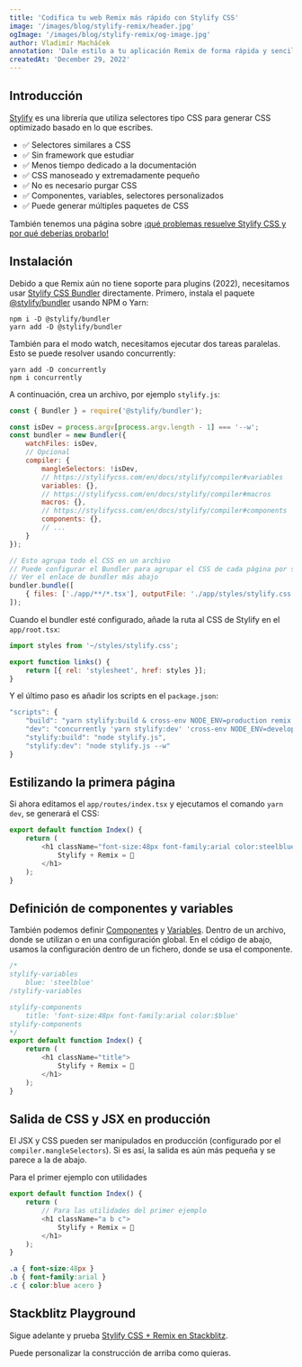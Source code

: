 ```yaml
---
title: 'Codifica tu web Remix más rápido con Stylify CSS'
image: '/images/blog/stylify-remix/header.jpg'
ogImage: '/images/blog/stylify-remix/og-image.jpg'
author: Vladimír Macháček
annotation: 'Dale estilo a tu aplicación Remix de forma rápida y sencilla con Stylify CSS. Divide CSS para páginas grandes, define Componentes CSS y Variables y obtén CSS extremadamente pequeño.'
createdAt: 'December 29, 2022'
---
```


## Introducción
[Stylify](/) es una librería que utiliza selectores tipo CSS para generar CSS optimizado basado en lo que escribes.

- ✅ Selectores similares a CSS
- ✅ Sin framework que estudiar
- ✅ Menos tiempo dedicado a la documentación
- ✅ CSS manoseado y extremadamente pequeño
- ✅ No es necesario purgar CSS
- ✅ Componentes, variables, selectores personalizados
- ✅ Puede generar múltiples paquetes de CSS

También tenemos una página sobre [¡qué problemas resuelve Stylify CSS y por qué deberías probarlo!](/es/docs/get-started/why-stylify-css)

## Instalación
Debido a que Remix aún no tiene soporte para plugins (2022), necesitamos usar [Stylify CSS Bundler](/es/docs/bundler) directamente. Primero, instala el paquete [@stylify/bundler](/es/docs/bundler) usando NPM o Yarn:

```
npm i -D @stylify/bundler
yarn add -D @stylify/bundler
```

También para el modo watch, necesitamos ejecutar dos tareas paralelas. Esto se puede resolver usando concurrently:
```
yarn add -D concurrently
npm i concurrently
```

A continuación, crea un archivo, por ejemplo `stylify.js`:

```javascript
const { Bundler } = require('@stylify/bundler');

const isDev = process.argv[process.argv.length - 1] === '--w';
const bundler = new Bundler({
	watchFiles: isDev,
	// Opcional
	compiler: {
		mangleSelectors: !isDev,
		// https://stylifycss.com/en/docs/stylify/compiler#variables
		variables: {},
		// https://stylifycss.com/en/docs/stylify/compiler#macros
		macros: {},
		// https://stylifycss.com/en/docs/stylify/compiler#components
		components: {},
		// ...
	}
});

// Esto agrupa todo el CSS en un archivo
// Puede configurar el Bundler para agrupar el CSS de cada página por separado
// Ver el enlace de bundler más abajo
bundler.bundle([
	{ files: ['./app/**/*.tsx'], outputFile: './app/styles/stylify.css' },
]);
```

Cuando el bundler esté configurado, añade la ruta al CSS de Stylify en el `app/root.tsx`:

```jsx
import styles from '~/styles/stylify.css';

export function links() {
	return [{ rel: 'stylesheet', href: styles }];
}
```

Y el último paso es añadir los scripts en el `package.json`:

```javascript
"scripts": {
	"build": "yarn stylify:build & cross-env NODE_ENV=production remix build",
	"dev": "concurrently 'yarn stylify:dev' 'cross-env NODE_ENV=development remix dev'",
	"stylify:build": "node stylify.js",
	"stylify:dev": "node stylify.js --w"
}
```

## Estilizando la primera página
Si ahora editamos el `app/routes/index.tsx` y ejecutamos el comando `yarn dev`, se generará el CSS:

```javascript
export default function Index() {
	return (
		<h1 className="font-size:48px font-family:arial color:steelblue">
			Stylify + Remix = 🚀
		</h1>
	);
}
```

## Definición de componentes y variables
También podemos definir [Componentes](/es/docs/get-started#defining-a-component) y [Variables](/es/docs/get-started#adding-a-variable). Dentro de un archivo, donde se utilizan o en una configuración global.
En el código de abajo, usamos la configuración dentro de un fichero, donde se usa el componente.

```javascript
/*
stylify-variables
	blue: 'steelblue'
/stylify-variables

stylify-components
	title: 'font-size:48px font-family:arial color:$blue'
stylify-components
*/
export default function Index() {
	return (
		<h1 className="title">
			Stylify + Remix = 🚀
		</h1>
	);
}
```

## Salida de CSS y JSX en producción
El JSX y CSS pueden ser manipulados en producción (configurado por el `compiler.mangleSelectors`). Si es así, la salida es aún más pequeña y se parece a la de abajo.

Para el primer ejemplo con utilidades
```javascript
export default function Index() {
	return (
		// Para las utilidades del primer ejemplo
		<h1 className="a b c">
			Stylify + Remix = 🚀
		</h1>
	);
}
```

```css
.a { font-size:48px }
.b { font-family:arial }
.c { color:blue acero }
```

## Stackblitz Playground
Sigue adelante y prueba [Stylify CSS + Remix en Stackblitz](https://stackblitz.com/edit/stylify-remix-example?file=package.json,app%2Froutes%2Findex.tsx).

Puede personalizar la construcción de arriba como quieras.

<WhereToNext packageName="bundler" />
